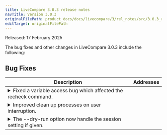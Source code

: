 ```yaml
---
title: LiveCompare 3.0.3 release notes
navTitle: Version 3.0.3
originalFilePath: product_docs/docs/livecompare/3/rel_notes/src/3.0.3_rel_notes.yml
editTarget: originalFilePath
---
```


Released: 17 February 2025

The bug fixes and other changes in LiveCompare 3.0.3 include the following:

## Bug Fixes

<table class="table w-100"><thead><tr><th>Description</th><th width="10%">Addresses</th></tr></thead><tbody>
<tr><td><details><summary>Fixed a variable access bug which affected the recheck command.</summary><hr/><p>Application would report an Unhandled exception when running the recheck command. This was due to a variable access bug.</p>
</details></td><td></td></tr>
<tr><td><details><summary>Improved clean up processes on user interruption.</summary><hr/><p>Improved clean up processes when a user interrupts the application. Now cleans up leftover zombie processes.</p>
</details></td><td></td></tr>
<tr><td><details><summary>The --dry-run option now handle the session setting if given.</summary><hr/><p>The --dry-run option now handles the session setting if given. Previously, the session setting would cause the option to fail.</p>
</details></td><td></td></tr>
</tbody></table>


